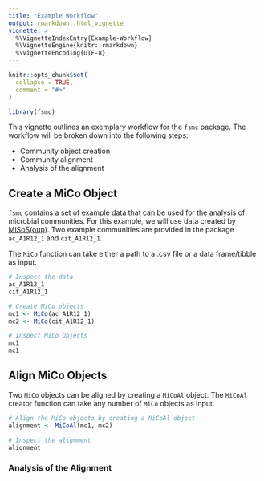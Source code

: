 ```yaml
---
title: "Example Workflow"
output: rmarkdown::html_vignette
vignette: >
  %\VignetteIndexEntry{Example-Workflow}
  %\VignetteEngine{knitr::rmarkdown}
  %\VignetteEncoding{UTF-8}
---
```


```r
knitr::opts_chunk$set(
  collapse = TRUE,
  comment = "#>"
)
```

```r
library(fsmc)
```


This vignette outlines an exemplary workflow for the `fsmc` package. The workflow will be broken down into the following steps:

- Community object creation
- Community alignment 
- Analysis of the alignment

## Create a MiCo Object
`fsmc` contains a set of example data that can be used for the analysis of microbial communities. For this example, we will use data created by [MiSoS(oup)](https://github.com/sirno/misosoup). Two example communities are provided in the package `ac_A1R12_1` and `cit_A1R12_1`.

The `MiCo` function can take either a path to a .csv file or a data frame/tibble as input.

```r
# Inspect the data 
ac_A1R12_1
cit_A1R12_1

# Create MiCo objects
mc1 <- MiCo(ac_A1R12_1)
mc2 <- MiCo(cit_A1R12_1)

# Inspect MiCo Objects
mc1
mc1
```

## Align MiCo Objects
Two `MiCo` objects can be aligned by creating a `MiCoAl` object. The `MiCoAl` creator function can take any number of `MiCo` objects as input.

```r
# Align the MiCo objects by creating a MiCoAl object
alignment <- MiCoAl(mc1, mc2)

# Inspect the alignment
alignment
```

### Analysis of the Alignment


